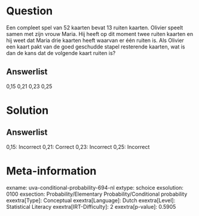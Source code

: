 Question
========

Een compleet spel van 52 kaarten bevat 13 ruiten kaarten. Olivier speelt
samen met zijn vrouw Maria. Hij heeft op dit moment twee ruiten kaarten
en hij weet dat Maria drie kaarten heeft waarvan er één ruiten is. Als
Olivier een kaart pakt van de goed geschudde stapel resterende kaarten,
wat is dan de kans dat de volgende kaart ruiten is?

Answerlist
----------

0,15
0,21
0,23
0,25

Solution
========

Answerlist
----------

0,15: Incorrect
0,21: Correct
0,23: Incorrect
0,25: Incorrect

Meta-information
================
exname: uva-conditional-probability-694-nl
extype: schoice
exsolution: 0100
exsection: Probability/Elementary Probability/Conditional probability
exextra[Type]: Conceptual
exextra[Language]: Dutch
exextra[Level]: Statistical Literacy
exextra[IRT-Difficulty]: 2
exextra[p-value]: 0.5905
